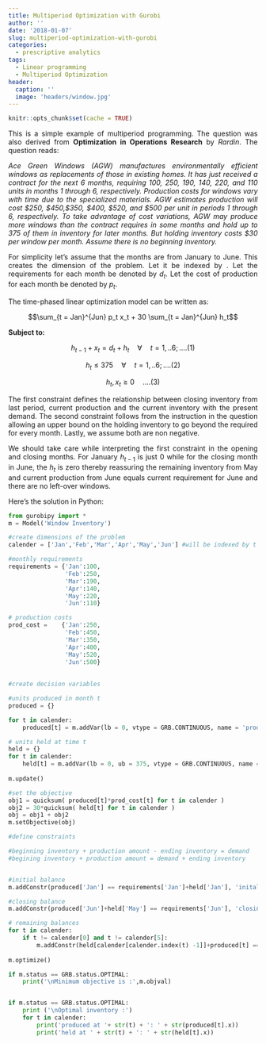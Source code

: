 ```yaml
---
title: Multiperiod Optimization with Gurobi
author: ''
date: '2018-01-07'
slug: multiperiod-optimization-with-gurobi
categories:
  - prescriptive analytics
tags:
  - Linear programming
  - Multiperiod Optimization
header:
  caption: ''
  image: 'headers/window.jpg'
---
```


<style>
body {
text-align: justify}
</style>

```r
knitr::opts_chunk$set(cache = TRUE)
```

This is a simple example of multiperiod programming. The question was also derived from **Optimization in Operations Research** by *Rardin*. The question reads:

*Ace Green Windows (AGW) manufactures environmentally efficient windows as replacements of those in existing homes. It has just received a contract for the next 6 months, requiring 100, 250, 190, 140, 220, and 110 units in months 1 through 6, respectively. Production costs for windows vary with time due to the specialized materials. AGW estimates production will cost \$250, \$450,\$350, \$400, \$520, and \$500 per unit in periods 1 through 6, respectively. To take advantage of cost variations, AGW may produce more windows than the contract requires in some months and hold up to 375 of them in inventory for later months. But holding inventory costs $30 per window per month. Assume there is no beginning inventory.*

For simplicity let's assume that the months are from January to June. This creates the dimension of the problem. Let it be indexed by \textit{t}. Let the requirements for each month be denoted by $d_t$. Let the cost of production for each month be denoted by $p_t$.

The time-phased linear optimization model can be written as:

$$\sum_{t = Jan}^{Jun} p_t x_t + 30 \sum_{t = Jan}^{Jun} h_t$$ 

**Subject to:**

$$ h_{t-1} + x_t = d_t + h_t \quad \forall \quad t = 1,..6;  ....(1) $$

$$ h_t \leq 375 \quad \forall \quad t = 1,..6; ....(2)$$

$$ h_t, x_t \geq 0 \quad ....(3)$$

The first constraint defines the relationship between closing inventory from last period, current production and the current inventory with the present demand. The second constraint follows from the instruction in the question allowing an upper bound on the holding inventory to go beyond the required for every month. Lastly, we assume both are non negative.

We should take care while interpreting the first constraint in the opening and closing months. For January $h_{t-1}$ is just 0 while for the closing month in June, the $h_t$ is zero thereby reassuring the remaining inventory from May and current production from June equals current requirement for June and there are no left-over windows.

Here's the solution in Python:

```python
from gurobipy import *
m = Model('Window Inventory')

#create dimensions of the problem
calender = ['Jan','Feb','Mar','Apr','May','Jun'] #will be indexed by t

#monthly requirements
requirements = {'Jan':100,
                'Feb':250,
                'Mar':190,
                'Apr':140,
                'May':220,
                'Jun':110}

# production costs
prod_cost =    {'Jan':250,
                'Feb':450,
                'Mar':350,
                'Apr':400,
                'May':520,
                'Jun':500}
                
                
#create decision variables

#units produced in month t
produced = {}

for t in calender:
    produced[t] = m.addVar(lb = 0, vtype = GRB.CONTINUOUS, name = 'produced_%s'%(t))

# units held at time t
held = {}
for t in calender:
    held[t] = m.addVar(lb = 0, ub = 375, vtype = GRB.CONTINUOUS, name = 'held_%s'%(t))
    
m.update()

#set the objective
obj1 = quicksum( produced[t]*prod_cost[t] for t in calender )
obj2 = 30*quicksum( held[t] for t in calender )
obj = obj1 + obj2
m.setObjective(obj)

#define constraints

#beginning inventory + production amount - ending inventory = demand
#begining inventory + production amount = demand + ending inventory


#initial balance
m.addConstr(produced['Jan'] == requirements['Jan']+held['Jan'], 'inital')

#closing balance
m.addConstr(produced['Jun']+held['May'] == requirements['Jun'], 'closing')

# remaining balances
for t in calender:
    if t != calender[0] and t != calender[5]:
        m.addConstr(held[calender[calender.index(t) -1]]+produced[t] == requirements[t]+held[t], 'remaining')
        
m.optimize()

if m.status == GRB.status.OPTIMAL:
    print('\nMinimum objective is :',m.objval)


if m.status == GRB.status.OPTIMAL:
    print ('\nOptimal inventory :')
    for t in calender:
        print('produced at '+ str(t) + ': ' + str(produced[t].x))
        print('held at ' + str(t) + ': ' + str(held[t].x))
```



